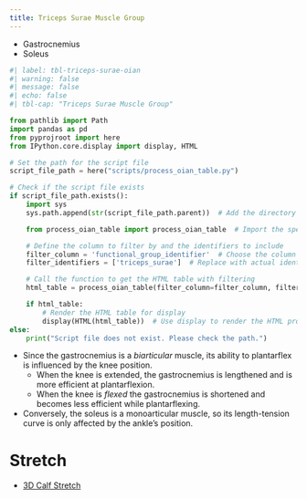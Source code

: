 ```yaml
---
title: Triceps Surae Muscle Group
---
```



- Gastrocnemius
- Soleus


```python
#| label: tbl-triceps-surae-oian
#| warning: false
#| message: false
#| echo: false
#| tbl-cap: "Triceps Surae Muscle Group"

from pathlib import Path
import pandas as pd
from pyprojroot import here
from IPython.core.display import display, HTML

# Set the path for the script file
script_file_path = here("scripts/process_oian_table.py")

# Check if the script file exists
if script_file_path.exists():
    import sys
    sys.path.append(str(script_file_path.parent))  # Add the directory of the script to the system path

    from process_oian_table import process_oian_table  # Import the specific function

    # Define the column to filter by and the identifiers to include
    filter_column = 'functional_group_identifier'  # Choose the column you want to filter by
    filter_identifiers = ['triceps_surae']  # Replace with actual identifiers you want to include

    # Call the function to get the HTML table with filtering
    html_table = process_oian_table(filter_column=filter_column, filter_identifiers=filter_identifiers)

    if html_table:
        # Render the HTML table for display
        display(HTML(html_table))  # Use display to render the HTML properly
else:
    print("Script file does not exist. Please check the path.")

```


- Since the gastrocnemius is a *biarticular* muscle, its ability to plantarflex is influenced by the knee position.
    - When the knee is extended, the gastrocnemius is lengthened and is more efficient at plantarflexion.
    - When the knee is *flexed* the gastrocnemius is shortened and becomes less efficient while plantarflexing.
- Conversely, the soleus is a monoarticular muscle, so its length-tension curve is only affected by the ankle's position.


# Stretch {#stretch}

- [3D Calf Stretch]({{< var ref-3d-calf-stretch.path >}})